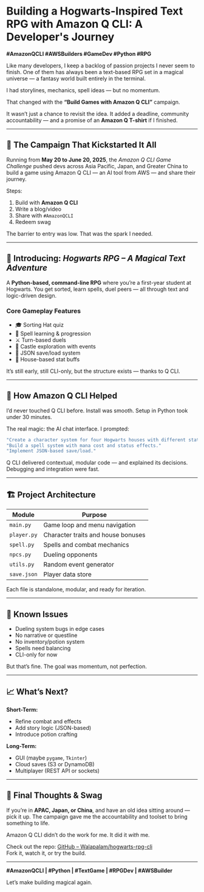 # Building a Hogwarts-Inspired Text RPG with Amazon Q CLI: A Developer's Journey

**#AmazonQCLI #AWSBuilders #GameDev #Python #RPG**

Like many developers, I keep a backlog of passion projects I never seem to finish. One of them has always been a text-based RPG set in a magical universe — a fantasy world built entirely in the terminal.

I had storylines, mechanics, spell ideas — but no momentum.

That changed with the **“Build Games with Amazon Q CLI”** campaign.

It wasn’t just a chance to revisit the idea. It added a deadline, community accountability — and a promise of an **Amazon Q T-shirt** if I finished.

---

## 🔧 The Campaign That Kickstarted It All

Running from **May 20 to June 20, 2025**, the *Amazon Q CLI Game Challenge* pushed devs across Asia Pacific, Japan, and Greater China to build a game using Amazon Q CLI — an AI tool from AWS — and share their journey.

Steps:
1. Build with **Amazon Q CLI**
2. Write a blog/video
3. Share with `#AmazonQCLI`
4. Redeem swag

The barrier to entry was low. That was the spark I needed.

---

## 🧙 Introducing: *Hogwarts RPG – A Magical Text Adventure*

A **Python-based, command-line RPG** where you’re a first-year student at Hogwarts. You get sorted, learn spells, duel peers — all through text and logic-driven design.

### Core Gameplay Features

- 🎓 Sorting Hat quiz  
- 📖 Spell learning & progression  
- ⚔️ Turn-based duels  
- 🏰 Castle exploration with events  
- 💾 JSON save/load system  
- 🧠 House-based stat buffs

It’s still early, still CLI-only, but the structure exists — thanks to Q CLI.

---

## 🤖 How Amazon Q CLI Helped

I’d never touched Q CLI before. Install was smooth. Setup in Python took under 30 minutes.

The real magic: the AI chat interface. I prompted:

```jsx
"Create a character system for four Hogwarts houses with different stats."
"Build a spell system with mana cost and status effects."
"Implement JSON-based save/load."
```

Q CLI delivered contextual, modular code — and explained its decisions. Debugging and integration were fast.

---

## 🏗️ Project Architecture

| Module      | Purpose                              |
|-------------|--------------------------------------|
| `main.py`   | Game loop and menu navigation        |
| `player.py` | Character traits and house bonuses   |
| `spell.py`  | Spells and combat mechanics          |
| `npcs.py`   | Dueling opponents                    |
| `utils.py`  | Random event generator               |
| `save.json` | Player data store                    |

Each file is standalone, modular, and ready for iteration.

---

## 🚧 Known Issues

- Dueling system bugs in edge cases  
- No narrative or questline  
- No inventory/potion system  
- Spells need balancing  
- CLI-only for now  

But that’s fine. The goal was momentum, not perfection.

---

## 📈 What’s Next?

**Short-Term:**
- Refine combat and effects  
- Add story logic (JSON-based)  
- Introduce potion crafting  

**Long-Term:**
- GUI (maybe `pygame`, `Tkinter`)  
- Cloud saves (S3 or DynamoDB)  
- Multiplayer (REST API or sockets)  

---

## 🎁 Final Thoughts & Swag

If you’re in **APAC, Japan, or China**, and have an old idea sitting around — pick it up. The campaign gave me the accountability and toolset to bring something to life.

Amazon Q CLI didn’t do the work for me. It did it *with* me.

Check out the repo: [GitHub – Walapalam/hogwarts-rpg-cli](https://github.com/Walapalam/hogwarts-rpg-cli)  
Fork it, watch it, or try the build.

---

**#AmazonQCLI | #Python | #TextGame | #RPGDev | #AWSBuilder**

Let’s make building magical again.
